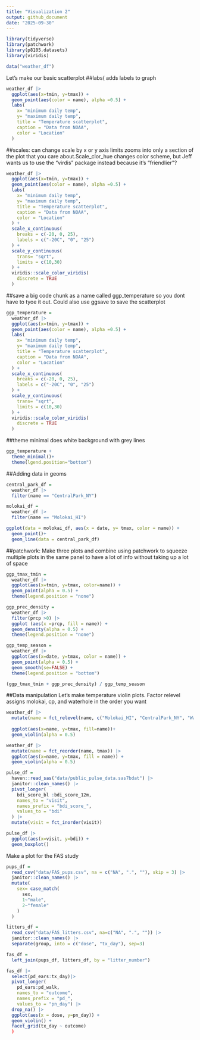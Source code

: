 ```yaml
---
title: "Visualization 2"
output: github_document
date: "2025-09-30"
---
```


```r
library(tidyverse)
library(patchwork)
library(p8105.datasets)
library(viridis)
```

```r
data("weather_df")
```

Let's make our basic scatterplot
##labs( adds labels to graph
```r
weather_df |>
  ggplot(aes(x=tmin, y=tmax)) +
  geom_point(aes(color = name), alpha =0.5) +
  labs(
    x= "minimum daily temp",
    y= "maximum daily temp",
    title = "Temperature scatterplot",
    caption = "Data from NOAA",
    color = "Location"
  )
```

##scales: can change scale by x or y axis limits zooms into only a section of the plot that you care about.Scale_clor_hue changes color scheme, but Jeff wants us to use the "virdis" package instead because it's "friendlier"?
```r
weather_df |>
  ggplot(aes(x=tmin, y=tmax)) +
  geom_point(aes(color = name), alpha =0.5) +
  labs(
    x= "minimum daily temp",
    y= "maximum daily temp",
    title = "Temperature scatterplot",
    caption = "Data from NOAA",
    color = "Location"
  ) +
  scale_x_continuous(
    breaks = c(-20, 0, 25),
    labels = c("-20C", "0", "25")
  ) +
  scale_y_continuous(
    trans= "sqrt",
    limits = c(10,30)
  ) +
  viridis::scale_color_viridis(
    discrete = TRUE
  )
```

##save a big code chunk as a name called ggp_temperature so you dont have to tyoe it out. Could also use ggsave to save the scatterplot
```r
ggp_temperature =
  weather_df |>
  ggplot(aes(x=tmin, y=tmax)) +
  geom_point(aes(color = name), alpha =0.5) +
  labs(
    x= "minimum daily temp",
    y= "maximum daily temp",
    title = "Temperature scatterplot",
    caption = "Data from NOAA",
    color = "Location"
  ) +
  scale_x_continuous(
    breaks = c(-20, 0, 25),
    labels = c("-20C", "0", "25")
  ) +
  scale_y_continuous(
    trans= "sqrt",
    limits = c(10,30)
  ) +
  viridis::scale_color_viridis(
    discrete = TRUE
  )
```

##theme minimal does white background with grey lines
```r
ggp_temperature +
  theme_minimal()+
  theme(lgend.position="bottom")
```

##Adding data in geoms
```r
central_park_df =
  weather_df |>
  filter(name == "CentralPark_NY")

molokai_df =
  weather_df |>
  filter(name == "Molokai_HI")

ggplot(data = molokai_df, aes(x = date, y= tmax, color = name)) +
  geom_point()+
  geom_line(data = central_park_df)
```

##patchwork: Make three plots and combine using patchwork to squeeze multiple plots in the same panel to have a lot of info without taking up a lot of space
```r
ggp_tmax_tmin =
  weather_df |>
  ggplot(aes(x=tmin, y=tmax, color=name)) +
  geom_point(alpha = 0.5) +
  theme(legend.position = "none")

ggp_prec_density =
  weather_df |>
  filter(prcp >0) |>
  ggplot (aes(x =prcp, fill = name)) +
  geom_density(alpha = 0.5) +
  theme(legend.position = "none")

ggp_temp_season =
  weather_df |>
  ggplot(aes(x=date, y=tmax, color = name)) +
  geom_point(alpha = 0.5) +
  geom_smooth(se=FALSE) +
  theme(legend.position = "bottom")

(ggp_tmax_tmin + ggp_prec_density) / ggp_temp_season
```

##Data manipulation
Let's make temperature violin plots. Factor relevel assigns molokai, cp, and waterhole in the order you want
```r
weather_df |>
  mutate(name = fct_relevel(name, c("Molokai_HI", "CentralPark_NY", "Waterhole_WA"))) |>
  
  ggplot(aes(x=name, y=tmax, fill=name))+
  geom_violin(alpha = 0.5)
```

```r
weather_df |>
  mutate(name = fct_reorder(name, tmax)) |>
  ggplot(aes(x=name, y=tmax, fill = name)) +
  geom_violin(alpha = 0.5)
```

```r
pulse_df =
  haven::read_sas("data/public_pulse_data.sas7bdat") |>
  janitor::clean_names() |>
  pivot_longer(
    bdi_score_bl :bdi_score_12m,
    names_to = "visit",
    names_prefix = "bdi_score_",
    values_to = "bdi"
  ) |>
  mutate(visit = fct_inorder(visit))

pulse_df |>
  ggplot(aes(x=visit, y=bdi)) +
  geom_boxplot()
```

Make a plot for the FAS study
```r
pups_df =
  read_csv("data/FAS_pups.csv", na = c("NA", ".", ""), skip = 3) |>
  janitor::clean_names() |>
  mutate(
    sex= case_match(
      sex,
      1~"male",
      2~"female"
    )
  )

litters_df =
  read_csv("data/FAS_litters.csv", na=c("NA", ".", "")) |>
  janitor::clean_names() |>
  separate(group, into = c("dose", "tx_day"), sep=3)

fas_df =
  left_join(pups_df, litters_df, by = "litter_number")

fas_df |>
  select(pd_ears:tx_day)|>
  pivot_longer(
    pd_ears:pd_walk,
    names_to = "outcome",
    names_prefix = "pd_",
    values_to = "pn_day") |>
  drop_na() |>
  ggplot(aes(x = dose, y=pn_day)) +
  geom_violin() +
  facet_grid(tx_day ~ outcome)
  )
```



